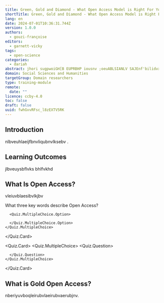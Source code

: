```yaml
---
title: Green, Gold and Diamond - What Open Access Model is Right For You?
shortTitle: Green, Gold and Diamond - What Open Access Model is Right For You?
lang: en
date: 2024-07-01T10:36:31.744Z
version: 1.0.0
authors:
  - gouzi-françoise
editors:
  - garnett-vicky
tags:
  - open-science
categories:
  - dariah
abstract: jhori sugpwoiGH[B EUPRBHP iousnv ;oeuABLSIANLV SAJEnf'bilidvxnlfjk nsljn'anv,k
domain: Social Sciences and Humanities
targetGroup: Domain researchers
type: training-module
remote:
  date: ""
licence: ccby-4.0
toc: false
draft: false
uuid: fwhGvvRFsc_l8zEXTV5RK
---
```

## Introduction

nlbveuhlaeijfbnvliqubnvlksebv .



## Learning Outcomes

jlbveuysbflvks bhlfvkhd



## What Is Open Access?

vleiuvblaesibvlkjbv 



<Quiz>
  <Quiz.Card>
    <Quiz.MultipleChoice>
      <Quiz.Question>
        What three key words describe Open Access?
      </Quiz.Question>

      <Quiz.MultipleChoice.Option>

      </Quiz.MultipleChoice.Option>
    </Quiz.MultipleChoice>
  </Quiz.Card>

  <Quiz.Card>
    <Quiz.MultipleChoice>
      <Quiz.Question>

      </Quiz.Question>
    </Quiz.MultipleChoice>
  </Quiz.Card>
</Quiz>


## What is Gold Open Access?

nberiyuvboqleirubvlaeirubvaerubjnv.
